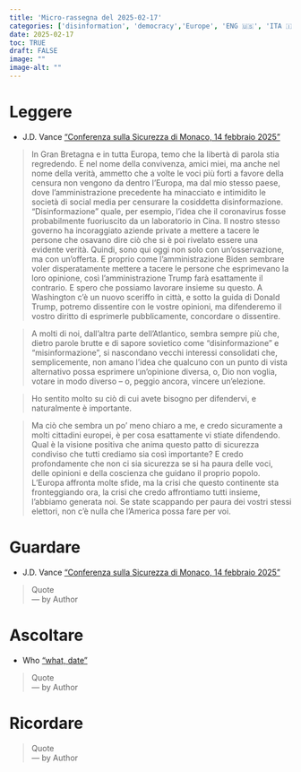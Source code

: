 ```yaml
---
title: 'Micro-rassegna del 2025-02-17'
categories: ['disinformation', 'democracy','Europe', 'ENG 🇺🇸', 'ITA 🇮🇹']
date: 2025-02-17
toc: TRUE
draft: FALSE
image: ""
image-alt: ""
---
```




# Leggere
+ J.D. Vance  ["Conferenza sulla Sicurezza di Monaco, 14 febbraio 2025"](https://www.centromachiavelli.com/2025/02/15/jd-vance-discorso-munich-security-conference-in-italiano/) 

> In Gran Bretagna e in tutta Europa, temo che la libertà di parola stia regredendo.
E nel nome della convivenza, amici miei, ma anche nel nome della verità, ammetto che a volte le voci più forti a favore della censura non vengono da dentro l’Europa, ma dal mio stesso paese, dove l’amministrazione precedente ha minacciato e intimidito le società di social media per censurare la cosiddetta disinformazione.
“Disinformazione” quale, per esempio, l’idea che il coronavirus fosse probabilmente fuoriuscito da un laboratorio in Cina.
Il nostro stesso governo ha incoraggiato aziende private a mettere a tacere le persone che osavano dire ciò che si è poi rivelato essere una evidente verità.
Quindi, sono qui oggi non solo con un’osservazione, ma con un’offerta.
E proprio come l’amministrazione Biden sembrare voler disperatamente mettere a tacere le persone che esprimevano la loro opinione, così l’amministrazione Trump farà esattamente il contrario.
E spero che possiamo lavorare insieme su questo.
A Washington c’è un nuovo sceriffo in città, e sotto la guida di Donald Trump, potremo dissentire con le vostre opinioni, ma difenderemo il vostro diritto di esprimerle pubblicamente, concordare o dissentire.  

> A molti di noi, dall’altra parte dell’Atlantico, sembra sempre più che, dietro parole brutte e di sapore sovietico come “disinformazione” e “misinformazione”, si nascondano vecchi interessi consolidati che, semplicemente, non amano l’idea che qualcuno con un punto di vista alternativo possa esprimere un’opinione diversa, o, Dio non voglia, votare in modo diverso – o, peggio ancora, vincere un’elezione.

> Ho sentito molto su ciò di cui avete bisogno per difendervi, e naturalmente è importante.

> Ma ciò che sembra un po’ meno chiaro a me, e credo sicuramente a molti cittadini europei, è per cosa esattamente vi stiate difendendo. Qual è la visione positiva che anima questo patto di sicurezza condiviso che tutti crediamo sia così importante?
E credo profondamente che non ci sia sicurezza se si ha paura delle voci, delle opinioni e della coscienza che guidano il proprio popolo.
L’Europa affronta molte sfide, ma la crisi che questo continente sta fronteggiando ora, la crisi che credo affrontiamo tutti insieme, l’abbiamo generata noi.
Se state scappando per paura dei vostri stessi elettori, non c’è nulla che l’America possa fare per voi.

# Guardare 
+ J.D. Vance  ["Conferenza sulla Sicurezza di Monaco, 14 febbraio 2025"](https://www.youtube.com/watch?v=KQckTmQt5Cw) 

> Quote  
--- by Author

# Ascoltare 
+ Who  ["what, date"]() 

> Quote  
--- by Author


# Ricordare 

> Quote  
--- by Author


 
